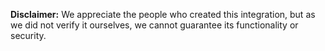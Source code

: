 **Disclaimer:** We appreciate the people who created this integration, but as we did not verify it ourselves, we cannot guarantee its functionality or security.
